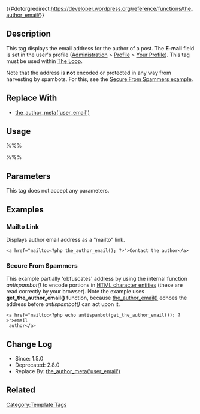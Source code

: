 {{#dotorgredirect:https://developer.wordpress.org/reference/functions/the_author_email/}}

{{Deprecated}}
== Description ==

This tag displays the email address for the author of a post.  The '''E-mail''' field is set in the user's profile ([[Administration_Panels|Administration]] > [[Administration_Panels#Your_Profile|Profile]] > [[Your_Profile_SubPanel|Your Profile]]). This tag must be used within [[The Loop]].

Note that the address is '''not''' encoded or protected in any way from harvesting by spambots. For this, see the [[#Secure_From_Spammers|Secure From Spammers example]].

== Replace With ==

* [[Template_Tags/the_author_meta | the_author_meta('user_email')]]

== Usage ==

%%% <?php the_author_email(); ?> %%%

== Parameters ==

This tag does not accept any parameters.

== Examples ==

=== Mailto Link ===
Displays author email address as a "mailto" link.

 <nowiki>&lt;a href="mailto:<?php the_author_email(); ?>"&gt;Contact the author&lt;/a&gt;</nowiki>

=== Secure From Spammers ===
This example partially 'obfuscates' address by using the internal function ''antispambot()'' to encode portions in [[Fun_Character_Entities|HTML character entities]] (these are read correctly by your browser). Note the example uses '''get_the_author_email()''' function, because [[Template_Tags/the_author_email|the_author_email()]] echoes the address before ''antispambot()'' can act upon it.

 <nowiki>&lt;a href="mailto:<?php echo antispambot(get_the_author_email()); ?>"&gt;email 
 author&lt;/a&gt;</nowiki>

== Change Log ==

* Since: 1.5.0
* Deprecated: 2.8.0
* Replace By: [[Template_Tags/the_author_meta | the_author_meta('user_email')]]

== Related ==

{{Author Tags}}

{{Tag Footer}}

[[Category:Template Tags]]